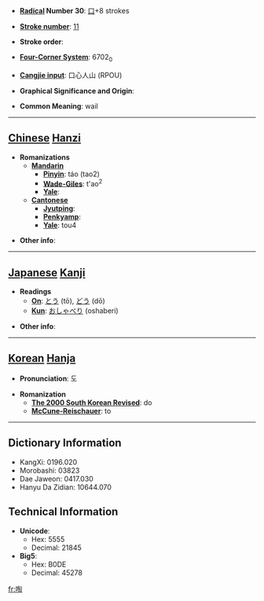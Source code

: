 * '''[[Wiktionary:Chinese radical index| Radical]] Number 30''': [[Wiktionary:Chinese radical index 口|口]]+8 strokes

* '''[[Wiktionary:Chinese total strokes index|Stroke number]]''': [[Wiktionary:Chinese total strokes index 11|11]]

* '''Stroke order''': 

* '''[[Wiktionary:Chinese four corner index|Four-Corner System]]''': 6702<sub>0</sub>

* '''[[Wiktionary:Chinese Cangjie index|Cangjie input]]''': 口心人山 (RPOU)

* '''Graphical Significance and Origin''': 

* '''Common Meaning''': wail

----

== [[Chinese]] [[Hanzi]] ==

* '''Romanizations'''
** '''[[Mandarin]]'''
*** '''[[Pinyin]]''': táo (tao2)
*** '''[[Wade-Giles]]''': t'ao<sup>2</sup>
*** '''[[Yale]]''': 
** '''[[Cantonese]]'''
*** '''[[Jyutping]]''':
*** '''[[Penkyamp]]''': 
*** '''[[Yale]]''': tou4

* '''Other info''': 

----

== [[Japanese]] [[Kanji]] ==

* '''Readings'''
** '''[[On]]''': [[とう]] (tō), [[どう]] (dō)
** '''[[Kun]]''': [[おしゃべり]] (oshaberi)

* '''Other info''':  

----

== [[Korean]] [[Hanja]] ==

* '''Pronunciation''': 도

* '''Romanization'''
** '''[[The 2000 South Korean Revised Romanization|The 2000 South Korean Revised]]''': do
** '''[[McCune-Reischauer]]''': to

----

== Dictionary Information ==

* KangXi: 0196.020
* Morobashi: 03823
* Dae Jaweon: 0417.030
* Hanyu Da Zidian: 10644.070

== Technical Information ==

* '''Unicode''':
** Hex: 5555
** Decimal: 21845
* '''Big5''':
** Hex: B0DE
** Decimal: 45278

[[fr:啕]]
